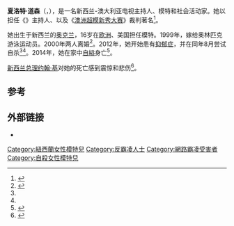 {{Infobox person
| name         = 夏洛特·道森<br>Charlotte Dawson
| image        = Charlotte Dawson (8492540740).jpg
| imagesize    = 200px
| caption      = 2013年2月的夏洛特·道森
| birth_name   = 
| birth_date   = {{Birth date|1966|04|08|df=yes}}
| birth_place  = {{NZL}}[[奥克兰_(新西兰)|奥克兰]]
| death_date   = {{Death date and age|2014|02|22|1966|04|08|df=yes}}
| death_place  = {{AUS}}[[新南威尔士州|新南威尔士州]][[伍尔卢莫卢|伍尔卢莫卢]]
| death_cause  = 
| other_names  = 
| alma_mater   = 
| occupation   = 电视主持人、模特、活动家
| spouse       = {{Marriage|{{link-en|斯科特·米勒|Scott Miller (swimmer)}}|1999|2000}}
| children     = 
| relatives    = 
| website      = 
| years_active = 1982年–2014年
}}
'''夏洛特·道森'''（{{lang-en|Charlotte Dawson}}，{{bd|1966年|4月8日|2014年|2月22日|catIdx=Dawson}}），是一名新西兰-澳大利亚电视主持人、模特和社会活动家。她以担任《{{link-en|澳洲铁拳新人王|The Contender Australia}}》主持人、以及《[[澳洲超模新秀大赛|澳洲超模新秀大赛]]》裁判著名<ref name=SMH>{{Cite web|url=http://www.smh.com.au/lifestyle/celebrity/charlotte-dawson-found-dead-20140222-338j6.html|title=Charlotte Dawson found dead|last1=O'Brien|first1=Natalie|last2=Ralston|first2=Nick|date=22 February 2014|publisher=''[[The_Sydney_Morning_Herald|The Sydney Morning Herald]]''|accessdate=26 February 2014|archive-date=2014-02-22|archive-url=https://web.archive.org/web/20140222210033/http://www.smh.com.au/lifestyle/celebrity/charlotte-dawson-found-dead-20140222-338j6.html|dead-url=no}}</ref>。

她出生于新西兰的[[奥克兰|奥克兰]]，16岁在[[欧洲|欧洲]]、美国担任模特。1999年，嫁给奥林匹克游泳运动员{{link-en|斯科特·米勒|Scott Miller (swimmer)}}。2000年两人离婚<ref name=TheAustralian>{{Cite web|url=http://www.theaustralian.com.au/media/broadcast/celebrities-and-friends-pay-tribute-to-charlotte-dawson-dead-at-47/story-fna045gd-1226834556350|title=Celebrities and friends pay tribute to Charlotte Dawson, dead at 47|last=Markson|first=Sharri|date=22 February 2014|publisher=''[[The_Australian|The Australian]]''|accessdate=22 February 2014}}</ref>。2012年，她开始患有[[抑郁症|抑郁症]]，并在同年8月尝试自杀<ref name=SMH/><ref name=TheAustralian/>。2014年，她在家中[[自縊|自縊]]身亡<ref>{{Cite web|url=http://www.foxnews.com/entertainment/2014/02/23/australian-tv-personality-charlotte-dawson-commits-suicide/|title=Australian TV personality Charlotte Dawson commits suicide|date=23 February 2014|publisher=''[[Fox_News|Fox News]]''|accessdate=26 February 2014|archive-date=2015-02-19|archive-url=https://web.archive.org/web/20150219214902/http://www.foxnews.com/entertainment/2014/02/23/australian-tv-personality-charlotte-dawson-commits-suicide/|dead-url=no}}</ref>。

[[新西兰总理|新西兰总理]][[约翰·基|约翰·基]]对她的死亡感到震惊和悲伤<ref>{{Cite web|url=http://www.heraldsun.com.au/news/breaking-news/charlotte-dawson-found-dead-in-home/story-fni0xqi4-1226834568763|title=Tributes flow following Dawson's death|last1=Benny-Morrison|first1=Ava|last2=Tarr|first2=Sophie|date=22 February 2014|publisher=''[[Herald_Sun|Herald Sun]]''|accessdate=22 February 2014}}</ref>。

==参考==
{{Reflist}}

==外部链接==
{{Commons category|Charlotte Dawson}}
* {{IMDb name|0206088}}

{{DEFAULTSORT:Dawson, Charlotte}}

[[Category:紐西蘭女性模特兒|Category:紐西蘭女性模特兒]]
[[Category:反霸凌人士|Category:反霸凌人士]]
[[Category:網路霸凌受害者|Category:網路霸凌受害者]]
[[Category:自殺女性模特兒|Category:自殺女性模特兒]]